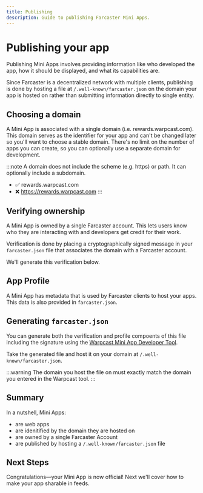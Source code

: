 ```yaml
---
title: Publishing
description: Guide to publishing Farcaster Mini Apps.
---
```


# Publishing your app

Publishing Mini Apps involves providing information like who developed the app,
how it should be displayed, and what its capabilities are.

Since Farcaster is a decentralized network with multiple clients, publishing is
done by hosting a file at `/.well-known/farcaster.json` on the domain your app
is hosted on rather than submitting information directly to single entity.


## Choosing a domain

A Mini App is associated with a single domain (i.e. rewards.warpcast.com). This
domain serves as the identifier for your app and can't be changed later so
you'll want to choose a stable domain. There's no limit on the number of apps
you can create, so you can optionally use a separate domain for development.

:::note
A domain does not include the scheme (e.g. https) or path. It can optionally
include a subdomain.
- ✅ rewards.warpcast.com
- ❌ https://rewards.warpcast.com
:::


## Verifying ownership

A Mini App is owned by a single Farcaster account. This lets users know who
they are interacting with and developers get credit for their work.

Verification is done by placing a cryptographically signed message in your
`farcaster.json` file that associates the domain with a Farcaster account. 

We'll generate this verification below.


## App Profile 

A Mini App has metadata that is used by Farcaster clients to host your apps.
This data is also provided in `farcaster.json`.


## Generating `farcaster.json`

You can generate both the verification and profile compoents of this file
including the signature using the [Warpcast Mini App Developer
Tool](https://warpcast.com/~/developers/domains). 

Take the generated file and host it on your domain at
`/.well-known/farcaster.json`.

:::warning
The domain you host the file on must exactly match the domain you entered in
the Warpcast tool.
:::


## Summary

In a nutshell, Mini Apps:
- are web apps
- are idenitified by the domain they are hosted on
- are owned by a single Farcaster Account 
- are published by hosting a `/.well-known/farcaster.json` file

## Next Steps

Congratulations—your Mini App is now official! Next we'll cover how to make
your app sharable in feeds.

